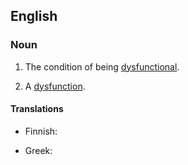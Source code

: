 ==English==

===Noun===
{{en-noun|~}}

# {{lb|en|uncountable}} The condition of being [[dysfunctional]].
# {{lb|en|countable}} A [[dysfunction]].

====Translations====
{{trans-top|condition of being dysfunctional}}
* Finnish: {{t|fi|toimimattomuus}}
{{trans-mid}}
* Greek: {{t|el|δυσλειτουργικότητα|f|sc=Grek}}
{{trans-bottom}}